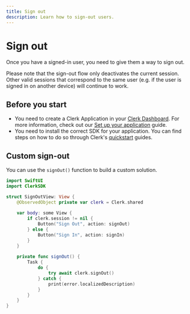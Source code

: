 ```yaml
---
title: Sign out
description: Learn how to sign-out users.
---
```


# Sign out

Once you have a signed-in user, you need to give them a way to sign out.

Please note that the sign-out flow only deactivates the current session. Other valid sessions that correspond to the same user (e.g. if the user is signed in on another device) will continue to work.

## Before you start

- You need to create a Clerk Application in your [Clerk Dashboard](https://dashboard.clerk.com/). For more information, check out our [Set up your application](/docs/quickstarts/setup-clerk) guide.
- You need to install the correct SDK for your application. You can find steps on how to do so through Clerk's [quickstart](/docs/quickstarts/overview) guides.

## Custom sign-out

You can use the `signOut()` function to build a custom solution.

```swift
import SwiftUI
import ClerkSDK

struct SignOutView: View {
    @ObservedObject private var clerk = Clerk.shared
    
    var body: some View {
        if clerk.session != nil {
            Button("Sign Out", action: signOut)
        } else {
            Button("Sign In", action: signIn)
        }
    }
    
    private func signOut() {
        Task {
            do {
                try await clerk.signOut()
            } catch {
                print(error.localizedDescription)
            }
        }
    }
}
```
